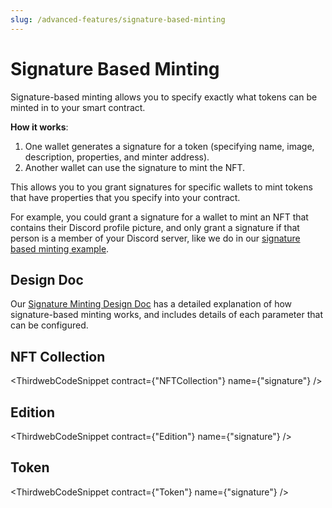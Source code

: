 ```yaml
---
slug: /advanced-features/signature-based-minting
---
```



# Signature Based Minting

Signature-based minting allows you to specify exactly what tokens can be minted in to your smart contract.

**How it works**:

1. One wallet generates a signature for a token (specifying name, image, description, properties, and minter address).
2. Another wallet can use the signature to mint the NFT.

This allows you to you grant signatures for specific wallets to mint tokens that have properties that you specify into your contract.

For example, you could grant a signature for a wallet to mint an NFT that contains their Discord profile picture,
and only grant a signature if that person is a member of your Discord server,
like we do in our [signature based minting example](https://github.com/orgs/thirdweb-example/community-rewards).

## Design Doc

Our [Signature Minting Design Doc](https://portal.thirdweb.com/contracts/design/SignatureMint)
has a detailed explanation of how signature-based minting works, and includes details of each parameter that can be configured.

## NFT Collection

<ThirdwebCodeSnippet contract={"NFTCollection"} name={"signature"} />

## Edition

<ThirdwebCodeSnippet contract={"Edition"} name={"signature"} />

## Token

<ThirdwebCodeSnippet contract={"Token"} name={"signature"} />

